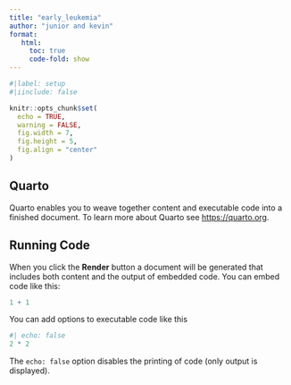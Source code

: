 ```yaml
---
title: "early_leukemia"
author: "junior and kevin"
format: 
   html:
     toc: true
     code-fold: show
---
```


```r
#|label: setup
#|iinclude: false

knitr::opts_chunk$set(
  echo = TRUE,
  warning = FALSE,
  fig.width = 7,
  fig.height = 5,
  fig.align = "center"
)
```

## Quarto

Quarto enables you to weave together content and executable code into a finished document. To learn more about Quarto see <https://quarto.org>.

## Running Code

When you click the **Render** button a document will be generated that includes both content and the output of embedded code. You can embed code like this:

```r
1 + 1
```

You can add options to executable code like this 

```r
#| echo: false
2 * 2
```

The `echo: false` option disables the printing of code (only output is displayed).
